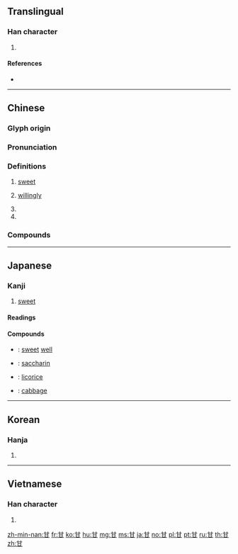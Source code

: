{{character info/new}}
==Translingual==
{{stroke order|type=animate}}

===Han character===
{{Han char|rn=99|rad=甘|as=00|sn=5|four=44770|canj=TM}}

# {{mul-kangxi radical-def}}

====References====
* {{Han ref|kx=0753.190|dkj=21643|dj=1161.010|hdz=42413.010|uh=7518|ud=29976|bh=A5CC|bd=42444}}

[[Category:CJKV radicals| ]]

----

==Chinese==
{{zh-forms}}

===Glyph origin===
{{Han etym}}

===Pronunciation===
{{zh-pron
|m=gān
|c=gam1
|h=pfs=kâm
|mn=kam
|w=
|mc=y
|oc=y
|cat=a,n,adv,pn
}}

===Definitions===
{{zh-hanzi}}

# [[sweet]]
#: {{zh-x|甘甜|sweet}}
#: {{zh-x|甘蔗|sugar cane}}
# [[willingly]]
#: {{zh-x|甘心|to be willing to}}
#: {{zh-x|甘願|[[willingly]]}}
# {{surname|lang=zh}}
# {{zh-abbrev|甘肅|Gansu}}

===Compounds===
{{zh-der|不甘|不甘寂寞|不甘後人|不甘心|不甘示弱|不甘雌伏|不甘食貧|不知甘苦|供膳甘肥|倒吃甘蔗|分甘|分甘共苦|同甘共苦|同甘同苦|善罷甘休|嚥苦吞甘|幣厚言甘|幣重言甘|心甘情願|旨甘|普降甘霖|樂貧甘賤|沛雨甘霖|爐甘石|甘之如薺|甘之如飴|甘之若素|甘之若飴|甘井先竭|甘伏|甘休|甘冒虎口|甘冽|甘分|甘分隨時|甘受|甘味|甘地主義|甘始|甘居中游|甘心|甘心如薺|甘心情願|甘心瞑目|甘心鈇鉞|甘拜下風|甘旨|甘旨肥濃|甘服|甘木|甘棠|甘棠之惠|甘棠有蔭|甘棠遺愛|甘死如飴|甘比亞|甘毳|甘水|甘油|甘泉|甘泉必竭|甘涼|甘珠爾|甘瓜苦蒂|甘甜|甘盡苦來|甘納豆|甘紫菜|甘結|甘羅|甘美|甘羞|甘肅|甘脆|甘膬|甘芳|甘苦|甘茂|甘草|甘草人物|甘草粉|甘菊|甘蔗|甘蔗板|甘蔗顛子|甘蕉|甘薯|甘薯簽|甘薯葉|甘藍|甘藷|甘處下流|甘蠅|甘言|甘言厚幣|甘言厚禮|甘言好辭|甘言巧辭|甘言美語|甘谷|甘貧守分|甘貧守志|甘貧守節|甘貧樂道|甘迺迪角|甘醴|甘限|甘雨|甘雨隨車|甘霖|甘露|甘露之變|甘露子|甘露水漿|甘露法雨|甘露滋心|甘願|甘食褕衣|甘馨之費|甘鮮|甜甘|硝化甘油|結球甘藍|絕甘分少|美甘甘|美食甘寢|肥甘|自甘墮落|苦盡甘來|荒漠甘泉|莫甘|蒲甘|蔫甘|褕衣甘食|誓不甘休|輸服甘結|食不求甘|食不甘味|飫甘饜肥|黃甘甘}}

----

==Japanese==

===Kanji===
{{ja-kanji|grade=c|rs=甘00}}

# [[sweet]]

====Readings====
{{ja-readings|goon=[[かん]] (kan)|kanon=[[かん]] (kan)|kun=[[あまい]] ([[甘い]], amai), [[うまい]] ([[甘い]], umai), [[あまんじる]] ([[甘んじる]], amanjiru)}}

====Compounds====
{{der-top|Compounds}}
* {{ja-r|甘井|かんせい}}: [[sweet]] [[well]]
* {{ja-r|甘精|かんせい}}: [[saccharin]]
* {{ja-r|甘草|かんぞう}}: [[licorice]]
* {{ja-r|甘藍|かんらん}}: [[cabbage]]
{{der-bottom}}

----

==Korean==

===Hanja===
{{ko-hanja|hangeul=감|eumhun=|rv=gam|mr=kam|y=kam}}

# {{defn|lang=ko|sort=甘00}}

----

==Vietnamese==

===Han character===
{{vi-hantu|cam|rs=甘00}}

# {{defn|lang=vi|sort=甘00}}

[[zh-min-nan:甘]]
[[fr:甘]]
[[ko:甘]]
[[hu:甘]]
[[mg:甘]]
[[ms:甘]]
[[ja:甘]]
[[no:甘]]
[[pl:甘]]
[[pt:甘]]
[[ru:甘]]
[[th:甘]]
[[zh:甘]]